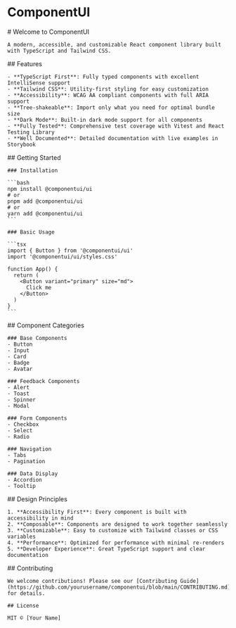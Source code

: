 
<Meta title="Introduction" />

# ComponentUI

<div className="sb-container">
  <div className='sb-section-title'>
    # Welcome to ComponentUI

    A modern, accessible, and customizable React component library built with TypeScript and Tailwind CSS.
  </div>

  <div className="sb-section">
    ## Features

    - **TypeScript First**: Fully typed components with excellent IntelliSense support
    - **Tailwind CSS**: Utility-first styling for easy customization
    - **Accessibility**: WCAG AA compliant components with full ARIA support
    - **Tree-shakeable**: Import only what you need for optimal bundle size
    - **Dark Mode**: Built-in dark mode support for all components
    - **Fully Tested**: Comprehensive test coverage with Vitest and React Testing Library
    - **Well Documented**: Detailed documentation with live examples in Storybook
  </div>

  <div className="sb-section">
    ## Getting Started

    ### Installation

    ```bash
    npm install @componentui/ui
    # or
    pnpm add @componentui/ui
    # or
    yarn add @componentui/ui
    ```

    ### Basic Usage

    ```tsx
    import { Button } from '@componentui/ui'
    import '@componentui/ui/styles.css'

    function App() {
      return (
        <Button variant="primary" size="md">
          Click me
        </Button>
      )
    }
    ```
  </div>

  <div className="sb-section">
    ## Component Categories

    ### Base Components
    - Button
    - Input
    - Card
    - Badge
    - Avatar

    ### Feedback Components
    - Alert
    - Toast
    - Spinner
    - Modal

    ### Form Components
    - Checkbox
    - Select
    - Radio

    ### Navigation
    - Tabs
    - Pagination

    ### Data Display
    - Accordion
    - Tooltip
  </div>

  <div className="sb-section">
    ## Design Principles

    1. **Accessibility First**: Every component is built with accessibility in mind
    2. **Composable**: Components are designed to work together seamlessly
    3. **Customizable**: Easy to customize with Tailwind classes or CSS variables
    4. **Performance**: Optimized for performance with minimal re-renders
    5. **Developer Experience**: Great TypeScript support and clear documentation
  </div>

  <div className="sb-section">
    ## Contributing

    We welcome contributions! Please see our [Contributing Guide](https://github.com/yourusername/componentui/blob/main/CONTRIBUTING.md) for details.

    ## License

    MIT © [Your Name]
  </div>
</div>

<style>
  {`
  .sb-container {
    margin-bottom: 48px;
  }

  .sb-section {
    margin-bottom: 32px;
  }

  .sb-section-title {
    margin-bottom: 32px;
    border-bottom: 1px solid #e2e8f0;
    padding-bottom: 16px;
  }
  `}
</style>
